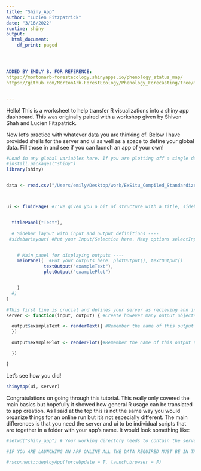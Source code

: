 ---
title: "Shiny_App"
author: "Lucien Fitzpatrick"
date: "3/16/2022"
runtime: shiny
output:
  html_document:
    df_print: paged




ADDED BY EMILY B. FOR REFERENCE:
https://mortonarb-forestecology.shinyapps.io/phenology_status_map/
https://github.com/MortonArb-ForestEcology/Phenology_Forecasting/tree/master/scripts/LIVE-Morton_Phenology_Forecast/MortonArb_PhenoForecast


---
Hello! This is a worksheet to help transfer R visualizations into a shiny app dashboard. This was originally paired with a workshop given by Shiven Shah and Lucien Fitzpatrick.

Now let's practice with whatever data you are thinking of. Below I have provided shells for the server and ui as well as a space to define your global data. Fill those in and see if you can launch an app of your own!

```{r echo = FALSE,  message = FALSE, warning = FALSE}
#Load in any global variables here. If you are plotting off a single data frame (recommended) then you would load that here and use the input options to subset as you see fit.
#install.packages("shiny")
library(shiny)


data <- read.csv("/Users/emily/Desktop/work/ExSitu_Compiled_Standardized_2021-06-11.csv")




```

```{r echo = TRUE,  message = FALSE, warning = FALSE}
ui <- fluidPage( #I've given you a bit of structure with a title, sidebar, and main panel. Feel free to play around if you feel confident. You can also specify rows and columns with functions like fluidRow(column(), column())


  titlePanel("Test"),

  # Sidebar layout with input and output definitions ----
 #sidebarLayout( #Put your Input/Selection here. Many options selectInput(), sliderTextInput(), checkboxInput(), etc.


    # Main panel for displaying outputs ----
    mainPanel(  #Put your outputs here. plotOutput(), textOutput()
              textOutput("exampleText"),
              plotOutput("examplePlot")


    )
  #)
)

```

```{r echo = TRUE,  message = FALSE, warning = FALSE}
#This first line is crucial and defines your server as recieving ann input and producing an output. This shoudl always be your first line
server <- function(input, output) { #Create however many output objects you want. If you make a calculation requiring input that is complexm don't be afraid to use a reactive({})

  output$exampleText <- renderText({ #Remember the name of this output needs to match what your ui says
  })

  output$examplePlot <- renderPlot({#Remember the name of this output needs to match what your ui says

  })

}

```

Let's see how you did!
```{r echo = TRUE,  message = FALSE, warning = FALSE}
shinyApp(ui, server)

```

Congratulations on going through this tutorial. This really only covered the main basics but hopefully it showed how general R usage can be translated to app creation. As I said at the top this is not the same way you would organize things for an online run but it's not especially different. The main differences is that you need the server and ui to be individual scripts that are together in a folder with your app's name. It would look something like:

```{r echo = TRUE,  message = FALSE, warning = FALSE}
#setwd("shiny_app") # Your working directory needs to contain the server and ui script as well as any data that will need to be read in

#IF YOU ARE LAUNCHING AN APP ONLINE ALL THE DATA REQUIRED MUST BE IN THE FOLDER ALONGSIDE THE SERVER AND UI SCRIPT

#rsconnect::deployApp(forceUpdate = T, launch.browser = F)

```
